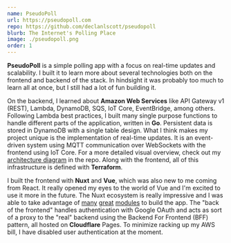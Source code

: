```yaml
---
name: PseudoPoll
url: https://pseudopoll.com
repo: https://github.com/declanlscott/pseudopoll
blurb: The Internet's Polling Place
image: ./pseudopoll.png
order: 1
---
```



**PseudoPoll** is a simple polling app with a focus on real-time updates and scalability. I built it to learn more about several technologies both on the frontend and backend of the stack. In hindsight it was probably too much to learn all at once, but I still had a lot of fun building it.

On the backend, I learned about **Amazon Web Services** like API Gateway v1 (REST), Lambda, DynamoDB, SQS, IoT Core, EventBridge, among others. Following Lambda best practices, I built many single purpose functions to handle different parts of the application, written in **Go**. Persistent data is stored in DynamoDB with a single table design. What I think makes my project unique is the implementation of real-time updates. It is an event-driven system using MQTT communication over WebSockets with the frontend using IoT Core. For a more detailed visual overview, check out my [architecture diagram](https://github.com/declanlscott/pseudopoll/blob/main/architecture.png) in the repo. Along with the frontend, all of this infrastructure is defined with **Terraform**.

<YouTube id="coXVLwZcTXY" />

I built the frontend with **Nuxt** and **Vue**, which was also new to me coming from React. It really opened my eyes to the world of Vue and I'm excited to use it more in the future. The Nuxt ecosystem is really impressive and I was able to take advantage of [many](https://nuxt.com/modules/ui) [great](https://nuxt.com/modules/authjs) [modules](https://nuxt.com/modules/vue-query) to build the app. The "back of the frontend" handles authentication with Google OAuth and acts as sort of a proxy to the "real" backend using the Backend For Frontend (BFF) pattern, all hosted on **Cloudflare** Pages. To minimize racking up my AWS bill, I have disabled user authentication at the moment.
